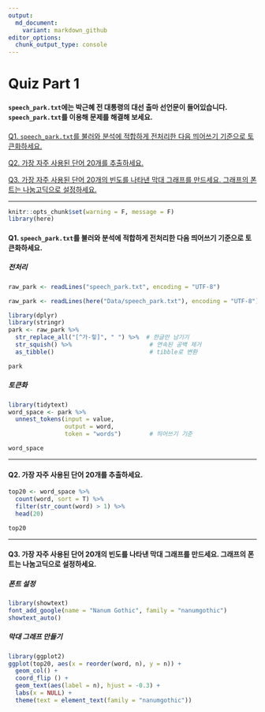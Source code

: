 ```yaml
---
output:
  md_document:
    variant: markdown_github
editor_options: 
  chunk_output_type: console
---
```


# Quiz Part 1

#### `speech_park.txt`에는 박근혜 전 대통령의 대선 출마 선언문이 들어있습니다. `speech_park.txt`를 이용해 문제를 해결해 보세요.

[Q1. `speech_park.txt`를 불러와 분석에 적합하게 전처리한 다음 띄어쓰기 기준으로 토큰화하세요.](#Q1)

[Q2. 가장 자주 사용된 단어 20개를 추출하세요.](#Q2)

[Q3. 가장 자주 사용된 단어 20개의 빈도를 나타낸 막대 그래프를 만드세요. 그래프의 폰트는 나눔고딕으로 설정하세요.](#Q3)

---
        
```r
knitr::opts_chunk$set(warning = F, message = F)
library(here)


```

#### Q1. `speech_park.txt`를 불러와 분석에 적합하게 전처리한 다음 띄어쓰기 기준으로 토큰화하세요.<a name="Q1"></a>

##### 전처리

```r
raw_park <- readLines("speech_park.txt", encoding = "UTF-8")
```

```r
raw_park <- readLines(here("Data/speech_park.txt"), encoding = "UTF-8")
```


```r
library(dplyr)
library(stringr)
park <- raw_park %>%
  str_replace_all("[^가-힣]", " ") %>%  # 한글만 남기기
  str_squish() %>%                      # 연속된 공백 제거
  as_tibble()                           # tibble로 변환

park
```

##### 토큰화
```r
library(tidytext)
word_space <- park %>%
  unnest_tokens(input = value,
                output = word,
                token = "words")        # 띄어쓰기 기준

word_space
```


---

#### Q2. 가장 자주 사용된 단어 20개를 추출하세요.<a name="Q2"></a>
```r
top20 <- word_space %>%
  count(word, sort = T) %>%
  filter(str_count(word) > 1) %>%
  head(20)

top20
```


---

#### Q3. 가장 자주 사용된 단어 20개의 빈도를 나타낸 막대 그래프를 만드세요. 그래프의 폰트는 나눔고딕으로 설정하세요.<a name="Q3"></a>

##### 폰트 설정
```r
library(showtext)
font_add_google(name = "Nanum Gothic", family = "nanumgothic")
showtext_auto()
```

##### 막대 그래프 만들기
```r
library(ggplot2)
ggplot(top20, aes(x = reorder(word, n), y = n)) +
  geom_col() +
  coord_flip () +
  geom_text(aes(label = n), hjust = -0.3) +
  labs(x = NULL) +
  theme(text = element_text(family = "nanumgothic"))
```

